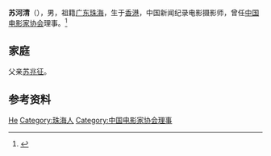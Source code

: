 '''苏河清'''（{{bd|1921年|}}），男，祖籍[[广东|广东]][[珠海|珠海]]，生于[[香港|香港]]，中国新闻纪录电影摄影师，曾任[[中国电影家协会|中国电影家协会]]理事。<ref>{{Cite book|title=中国新闻实用大辞典|author=《中国新闻实用大辞典》编委会编;冯健总主编|publisher=新华出版社|year=1996|isbn=|location=北京|pages=}}</ref>

== 家庭 ==
父亲[[苏兆征|苏兆征]]。

== 参考资料 ==
{{reflist}}

{{Navboxes
| title  = 苏河清在[[中国电影家协会|中国电影家协会]]的职务
| list1  =
{{中国电影工作者协会第三届理事会}}
{{中国电影家协会第四届理事会}}
{{中国电影家协会第五届理事会}}
}}

{{Authority control}}
{{DEFAULTSORT:Su苏}}
[[Category:苏姓|He]]
[[Category:珠海人|Category:珠海人]]
[[Category:中国电影家协会理事|Category:中国电影家协会理事]]

{{中国人物小作品}}